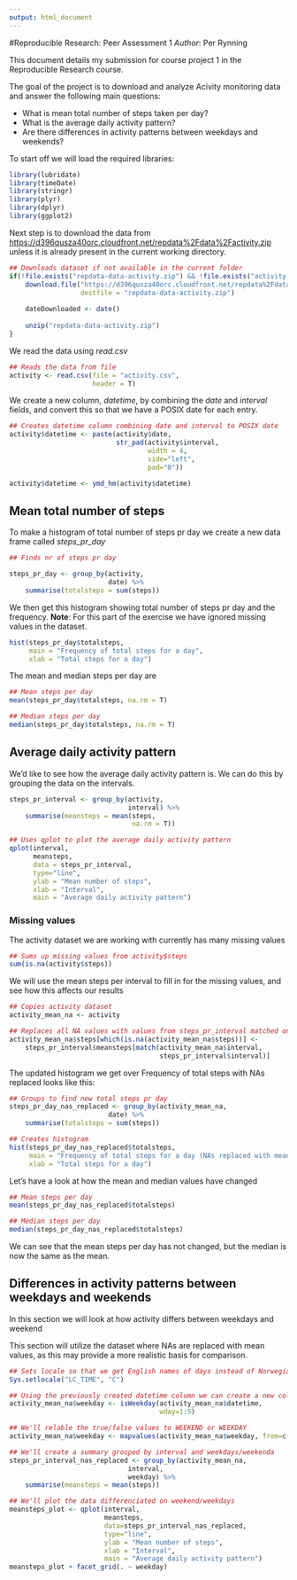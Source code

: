 ```yaml
---
output: html_document
---
```


#Reproducible Research: Peer Assessment 1
*Author*: Per Rynning

This document details my submission for course project 1 in the Reproducible Research course. 

The goal of the project is to download and analyze Acivity monitoring data and answer the following main questions: 

- What is mean total number of steps taken per day?
- What is the average daily activity pattern?
- Are there differences in activity patterns between weekdays and weekends?

To start off we will load the required libraries:

```r
library(lubridate)
library(timeDate)
library(stringr)
library(plyr)
library(dplyr)
library(ggplot2)

```

Next step is to download the data from <https://d396qusza40orc.cloudfront.net/repdata%2Fdata%2Factivity.zip> unless it is already present in the current working directory.

```r

## Downloads dataset if not available in the current folder
if(!file.exists("repdata-data-activity.zip") && !file.exists("activity.csv")){
    download.file("https://d396qusza40orc.cloudfront.net/repdata%2Fdata%2Factivity.zip", 
                  destfile = "repdata-data-activity.zip")
    
    dateDownloaded <- date()
    
    unzip("repdata-data-activity.zip")
}

```

We read the data using *read.csv* 

```r
## Reads the data from file
activity <- read.csv(file = "activity.csv", 
                     header = T)

```

We create a new column, *datetime*, by combining the *date* and *interval* fields, and convert this so that we have a POSIX date for each entry. 

```r
## Creates datetime column combining date and interval to POSIX date
activity$datetime <- paste(activity$date, 
                           str_pad(activity$interval, 
                                   width = 4, 
                                   side="left", 
                                   pad="0"))

activity$datetime <- ymd_hm(activity$datetime)
```

## Mean total number of steps

To make a histogram of total number of steps pr day we create a new data frame called *steps_pr_day*
```r
## Finds nr of steps pr day

steps_pr_day <- group_by(activity, 
                         date) %>% 
    summarise(totalsteps = sum(steps))

```

We then get this histogram showing total number of steps pr day  and the frequency.
**Note**: For this part of the exercise we have ignored missing values in the dataset. 
```r
hist(steps_pr_day$totalsteps, 
     main = "Frequency of total steps for a day", 
     xlab = "Total steps for a day")

```

The mean and median steps per day are

```r
## Mean steps per day
mean(steps_pr_day$totalsteps, na.rm = T)

## Median steps per day
median(steps_pr_day$totalsteps, na.rm = T)
```

## Average daily activity pattern

We'd like to see how the average daily activity pattern is. We can do this by grouping the data on the intervals.

```r
steps_pr_interval <- group_by(activity, 
                              interval) %>% 
    summarise(meansteps = mean(steps, 
                               na.rm = T))

## Uses qplot to plot the average daily activity pattern
qplot(interval, 
      meansteps, 
      data = steps_pr_interval, 
      type="line", 
      ylab = "Mean number of steps", 
      xlab = "Interval", 
      main = "Average daily activity pattern")

```

### Missing values
The activity dataset we are working with currently has many missing values

```r
## Sums up missing values from activity$steps
sum(is.na(activity$steps))
```

We will use the mean steps per interval to fill in for the missing values, and see how this affects our results

```r
## Copies activity dataset
activity_mean_na <- activity

## Replaces all NA values with values from steps_pr_interval matched on interval number
activity_mean_na$steps[which(is.na(activity_mean_na$steps))] <-
    steps_pr_interval$meansteps[match(activity_mean_na$interval, 
                                      steps_pr_interval$interval)]
```

The updated histogram we get over Frequency of total steps with NAs replaced looks like this:

```r
## Groups to find new total steps pr day
steps_pr_day_nas_replaced <- group_by(activity_mean_na, 
                         date) %>% 
    summarise(totalsteps = sum(steps))

## Creates histogram
hist(steps_pr_day_nas_replaced$totalsteps, 
     main = "Frequency of total steps for a day (NAs replaced with means)", 
     xlab = "Total steps for a day")

```

Let's have a look at how the mean and median values have changed

```r
## Mean steps per day
mean(steps_pr_day_nas_replaced$totalsteps)

## Median steps per day
median(steps_pr_day_nas_replaced$totalsteps)
```

We can see that the mean steps per day has not changed, but the median is now the same as the mean. 

## Differences in activity patterns between weekdays and weekends

In this section we will look at how activity differs between weekdays and weekend

This section will utilize the dataset where NAs are replaced with mean values, as this may provide a more realistic basis for comparison.

```r
## Sets locale so that we get English names of days instead of Norwegian for our plots
Sys.setlocale("LC_TIME", "C")

## Using the previously created datetime column we can create a new column indicating if we are looking at a weekday or weekend. This creates a column which has true values for dates that are on a weekday
activity_mean_na$weekday <- isWeekday(activity_mean_na$datetime, 
                                      wday=1:5)

## We'll relable the true/false values to WEEKEND or WEEKDAY
activity_mean_na$weekday <- mapvalues(activity_mean_na$weekday, from=c(TRUE, FALSE), to=c("WEEKDAY", "WEEKEND"))

## We'll create a summary grouped by interval and weekdays/weekenda
steps_pr_interval_nas_replaced <- group_by(activity_mean_na, 
                              interval,
                              weekday) %>% 
    summarise(meansteps = mean(steps))

## We'll plot the data differenciated on weekend/weekdays
meansteps_plot <- qplot(interval, 
                        meansteps, 
                        data=steps_pr_interval_nas_replaced, 
                        type="line",
                        ylab = "Mean number of steps", 
                        xlab = "Interval", 
                        main = "Average daily activity pattern")
meansteps_plot + facet_grid(. ~ weekday)

```